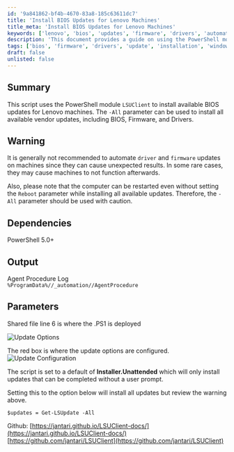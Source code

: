 ```yaml
---
id: '9a841862-bf4b-4670-83a8-185c63611dc7'
title: 'Install BIOS Updates for Lenovo Machines'
title_meta: 'Install BIOS Updates for Lenovo Machines'
keywords: ['lenovo', 'bios', 'updates', 'firmware', 'drivers', 'automation']
description: 'This document provides a guide on using the PowerShell module LSUClient to install available BIOS updates for Lenovo machines, including important warnings and parameters to consider during the process.'
tags: ['bios', 'firmware', 'drivers', 'update', 'installation', 'windows']
draft: false
unlisted: false
---
```

## Summary

This script uses the PowerShell module `LSUClient` to install available BIOS updates for Lenovo machines. The `-All` parameter can be used to install all available vendor updates, including BIOS, Firmware, and Drivers.

## Warning

It is generally not recommended to automate `driver` and `firmware` updates on machines since they can cause unexpected results. In some rare cases, they may cause machines to not function afterwards.

Also, please note that the computer can be restarted even without setting the `Reboot` parameter while installing all available updates. Therefore, the `-All` parameter should be used with caution.

## Dependencies

PowerShell 5.0+

## Output

Agent Procedure Log  
`%ProgramData%//_automation//AgentProcedure`

## Parameters

Shared file line 6 is where the .PS1 is deployed  

![Update Options](../../../static/img/Lenovo-LSUClient---Deploy/image_1.png)  

The red box is where the update options are configured.  
![Update Configuration](../../../static/img/Lenovo-LSUClient---Deploy/image_2.png)  

The script is set to a default of **Installer.Unattended** which will only install updates that can be completed without a user prompt.

Setting this to the option below will install all updates but review the warning above.

```
$updates = Get-LSUpdate -All
```

Github: [https://jantari.github.io/LSUClient-docs/](https://jantari.github.io/LSUClient-docs/)  
[https://github.com/jantari/LSUClient](https://github.com/jantari/LSUClient)











